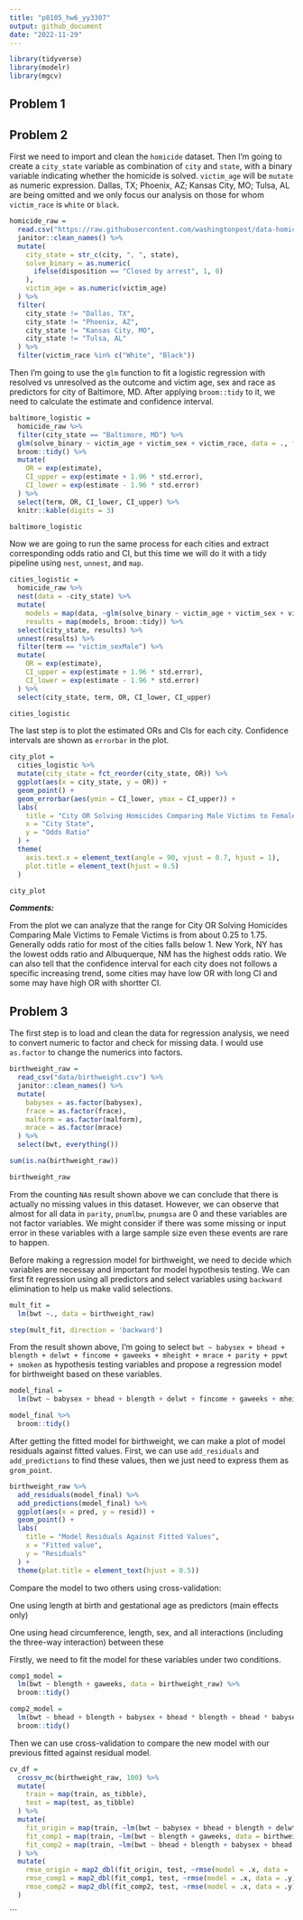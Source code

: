 ```yaml
---
title: "p8105_hw6_yy3307"
output: github_document
date: "2022-11-29"
---
```


```r
library(tidyverse)
library(modelr)
library(mgcv)
```

## Problem 1


## Problem 2

First we need to import and clean the `homicide` dataset. Then I'm going to create a `city_state` variable as combination of `city` and `state`, with a binary variable indicating whether the homicide is solved. `victim_age` will be `mutate` as numeric expression. Dallas, TX; Phoenix, AZ; Kansas City, MO; Tulsa, AL are being omitted and we only focus our analysis on those for whom `victim_race` is `white` or `black`.

```r
homicide_raw = 
  read.csv("https://raw.githubusercontent.com/washingtonpost/data-homicides/master/homicide-data.csv") %>% 
  janitor::clean_names() %>% 
  mutate(
    city_state = str_c(city, ", ", state),
    solve_binary = as.numeric(
      ifelse(disposition == "Closed by arrest", 1, 0)
    ),
    victim_age = as.numeric(victim_age)
  ) %>% 
  filter(
    city_state != "Dallas, TX", 
    city_state != "Phoenix, AZ", 
    city_state != "Kansas City, MO", 
    city_state != "Tulsa, AL"
  ) %>% 
  filter(victim_race %in% c("White", "Black"))
```

Then I'm going to use the `glm` function to fit a logistic regression with resolved vs unresolved as the outcome and victim age, sex and race as predictors for city of Baltimore, MD. After applying `broom::tidy` to it, we need to calculate the estimate and confidence interval.

```r
baltimore_logistic =
  homicide_raw %>% 
  filter(city_state == "Baltimore, MD") %>% 
  glm(solve_binary ~ victim_age + victim_sex + victim_race, data = ., family = binomial()) %>% 
  broom::tidy() %>% 
  mutate(
    OR = exp(estimate),
    CI_upper = exp(estimate + 1.96 * std.error),
    CI_lower = exp(estimate - 1.96 * std.error)
  ) %>% 
  select(term, OR, CI_lower, CI_upper) %>% 
  knitr::kable(digits = 3)

baltimore_logistic
```

Now we are going to run the same process for each cities and extract corresponding odds ratio and CI, but this time we will do it with a tidy pipeline using `nest`, `unnest`, and `map`.

```r
cities_logistic =
  homicide_raw %>% 
  nest(data = -city_state) %>% 
  mutate(
    models = map(data, ~glm(solve_binary ~ victim_age + victim_sex + victim_race, data = .x, family = binomial())),
    results = map(models, broom::tidy)) %>% 
  select(city_state, results) %>% 
  unnest(results) %>% 
  filter(term == "victim_sexMale") %>% 
  mutate(
    OR = exp(estimate),
    CI_upper = exp(estimate + 1.96 * std.error),
    CI_lower = exp(estimate - 1.96 * std.error)
  ) %>% 
  select(city_state, term, OR, CI_lower, CI_upper)

cities_logistic
```

The last step is to plot the estimated ORs and CIs for each city. Confidence intervals are shown as `errorbar` in the plot.

```r
city_plot = 
  cities_logistic %>% 
  mutate(city_state = fct_reorder(city_state, OR)) %>% 
  ggplot(aes(x = city_state, y = OR)) +
  geom_point() +
  geom_errorbar(aes(ymin = CI_lower, ymax = CI_upper)) +
  labs(
    title = "City OR Solving Homicides Comparing Male Victims to Female Victims",
    x = "City State",
    y = "Odds Ratio"
  ) +
  theme(
    axis.text.x = element_text(angle = 90, vjust = 0.7, hjust = 1),
    plot.title = element_text(hjust = 0.5)
  )

city_plot
```

_**Comments:**_

From the plot we can analyze that the range for City OR Solving Homicides Comparing Male Victims to Female Victims is from about 0.25 to 1.75. Generally odds ratio for most of the cities falls below 1. New York, NY has the lowest odds ratio and Albuquerque, NM has the highest odds ratio. We can also tell that the confidence interval for each city does not follows a specific increasing trend, some cities may have low OR with long CI and some may have high OR with shortter CI.

## Problem 3

The first step is to load and clean the data for regression analysis, we need to convert numeric to factor and check for missing data. I would use `as.factor` to change the numerics into factors.

```r
birthweight_raw =
  read_csv("data/birthweight.csv") %>% 
  janitor::clean_names() %>%
  mutate(
    babysex = as.factor(babysex),
    frace = as.factor(frace),
    malform = as.factor(malform),
    mrace = as.factor(mrace)
  ) %>% 
  select(bwt, everything())

sum(is.na(birthweight_raw))

birthweight_raw
```

From the counting `NA`s result shown above we can conclude that there is actually no missing values in this dataset. However, we can observe that almost for all data in `parity`, `pnumlbw`, `pnumgsa` are 0 and these variables are not factor variables. We might consider if there was some missing or input error in these variables with a large sample size even these events are rare to happen.

Before making a regression model for birthweight, we need to decide which variables are necessay and important for model hypothesis testing. We can first fit regression using all predictors and select variables using `backward` elimination to help us make valid selections.

```r
mult_fit = 
  lm(bwt ~., data = birthweight_raw)

step(mult_fit, direction = 'backward')
```

From the result shown above, I'm going to select `bwt ~ babysex + bhead + blength + delwt + fincome + gaweeks + mheight + mrace + parity + ppwt + smoken` as hypothesis testing variables and propose a regression model for birthweight based on these variables.

```r
model_final =
  lm(bwt ~ babysex + bhead + blength + delwt + fincome + gaweeks + mheight + mrace + parity + ppwt + smoken, data = birthweight_raw)

model_final %>% 
  broom::tidy()
```

After getting the fitted model for birthweight, we can make a plot of model residuals against fitted values. First, we can use `add_residuals` and `add_predictions` to find these values, then we just need to express them as `grom_point`.

```r
birthweight_raw %>% 
  add_residuals(model_final) %>% 
  add_predictions(model_final) %>% 
  ggplot(aes(x = pred, y = resid)) +
  geom_point() +
  labs(
    title = "Model Residuals Against Fitted Values",
    x = "Fitted value",
    y = "Residuals"
  ) +
  theme(plot.title = element_text(hjust = 0.5))
```

Compare the model to two others using cross-validation:

One using length at birth and gestational age as predictors (main effects only)

One using head circumference, length, sex, and all interactions (including the three-way interaction) between these

Firstly, we need to fit the model for these variables under two conditions.

```r
comp1_model = 
  lm(bwt ~ blength + gaweeks, data = birthweight_raw) %>% 
  broom::tidy()

comp2_model = 
  lm(bwt ~ bhead + blength + babysex + bhead * blength + bhead * babysex + blength * babysex + bhead * blength * babysex, data = birthweight_raw) %>% 
  broom::tidy()
```

Then we can use cross-validation to compare the new model with our previous fitted against residual model.

```r
cv_df = 
  crossv_mc(birthweight_raw, 100) %>% 
  mutate(
    train = map(train, as_tibble),
    test = map(test, as_tibble)
  ) %>% 
  mutate(
    fit_origin = map(train, ~lm(bwt ~ babysex + bhead + blength + delwt + fincome + gaweeks + mheight + mrace + parity + ppwt + smoken, data = birthweight_raw)),
    fit_comp1 = map(train, ~lm(bwt ~ blength + gaweeks, data = birthweight_raw)),
    fit_comp2 = map(train, ~lm(bwt ~ bhead + blength + babysex + bhead * blength + bhead * babysex + blength * babysex + bhead * blength * babysex, data = birthweight_raw))
  ) %>% 
  mutate(
    rmse_origin = map2_dbl(fit_origin, test, ~rmse(model = .x, data = .y)),
    rmse_comp1 = map2_dbl(fit_comp1, test, ~rmse(model = .x, data = .y)),
    rmse_comp2 = map2_dbl(fit_comp2, test, ~rmse(model = .x, data = .y))
  )
```

```

